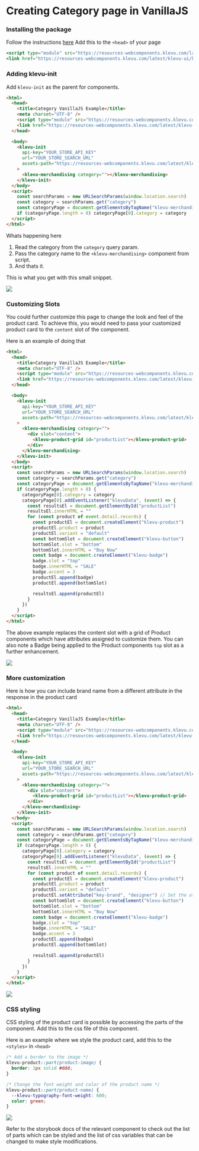 
<Meta title="Examples/VanillaJS/Category page" />

# Creating Category page in VanillaJS

### Installing the package

Follow the instructions [here](?path=/docs/guides-installation--docs)
Add this to the `<head>` of your page

```jsx
<script type="module" src="https://resources-webcomponents.klevu.com/latest/klevu-ui/klevu-ui.esm.js"></script>
<link href="https://resources-webcomponents.klevu.com/latest/klevu-ui/klevu-ui.css" rel="stylesheet" />
```

### Adding klevu-init

Add `klevu-init` as the parent for components.

```html
<html>
  <head>
    <title>Category VanillaJS Example</title>
    <meta charset="UTF-8" />
    <script type="module" src="https://resources-webcomponents.klevu.com/latest/klevu-ui/klevu-ui.esm.js"></script>
    <link href="https://resources-webcomponents.klevu.com/latest/klevu-ui/klevu-ui.css" rel="stylesheet" />
  </head>

  <body>
    <klevu-init
      api-key="YOUR_STORE_API_KEY"
      url="YOUR_STORE_SEARCH_URL"
      assets-path="https://resources-webcomponents.klevu.com/latest/klevu-ui"
    >
      <klevu-merchandising category=""></klevu-merchandising>
    </klevu-init>
  </body>
  <script>
    const searchParams = new URLSearchParams(window.location.search)
    const category = searchParams.get("category")
    const categoryPage = document.getElementsByTagName("klevu-merchandising")
    if (categoryPage.length > 0) categoryPage[0].category = category
  </script>
</html>
```

Whats happening here

1. Read the category from the `category` query param.
2. Pass the category name to the `<klevu-merchandising>` component from script.
3. And thats it.

This is what you get with this small snippet.

<img src="/basic-category-page-vanillajs.png" />

### Customizing Slots

You could further customize this page to change the look and feel of the product card. To achieve this, you would need to pass your customized product card to the `content` slot of the component.

Here is an example of doing that

```html
<html>
  <head>
    <title>Category VanillaJS Example</title>
    <meta charset="UTF-8" />
    <script type="module" src="https://resources-webcomponents.klevu.com/latest/klevu-ui/klevu-ui.esm.js"></script>
    <link href="https://resources-webcomponents.klevu.com/latest/klevu-ui/klevu-ui.css" rel="stylesheet" />
  </head>

  <body>
    <klevu-init
      api-key="YOUR_STORE_API_KEY"
      url="YOUR_STORE_SEARCH_URL"
      assets-path="https://resources-webcomponents.klevu.com/latest/klevu-ui"
    >
      <klevu-merchandising category="">
        <div slot="content">
          <klevu-product-grid id="productList"></klevu-product-grid>
        </div>
      </klevu-merchandising>
    </klevu-init>
  </body>
  <script>
    const searchParams = new URLSearchParams(window.location.search)
    const category = searchParams.get("category")
    const categoryPage = document.getElementsByTagName("klevu-merchandising")
    if (categoryPage.length > 0) {
      categoryPage[0].category = category
      categoryPage[0].addEventListener("klevuData", (event) => {
        const resultsEl = document.getElementById("productList")
        resultsEl.innerHTML = ""
        for (const product of event.detail.records) {
          const productEl = document.createElement("klevu-product")
          productEl.product = product
          productEl.variant = "default"
          const bottomSlot = document.createElement("klevu-button")
          bottomSlot.slot = "bottom"
          bottomSlot.innerHTML = "Buy Now"
          const badge = document.createElement("klevu-badge")
          badge.slot = "top"
          badge.innerHTML = "SALE"
          badge.accent = 3
          productEl.append(badge)
          productEl.append(bottomSlot)

          resultsEl.append(productEl)
        }
      })
    }
  </script>
</html>
```

The above example replaces the content slot with a grid of Product components which have attributes assigned to customize them.
You can also note a Badge being applied to the Product components `top` slot as a further enhancement.

<img src="/slot-customized-category-page-vanillajs.png" />

### More customization

Here is how you can include brand name from a different attribute in the response in the product card

```html
<html>
  <head>
    <title>Category VanillaJS Example</title>
    <meta charset="UTF-8" />
    <script type="module" src="https://resources-webcomponents.klevu.com/latest/klevu-ui/klevu-ui.esm.js"></script>
    <link href="https://resources-webcomponents.klevu.com/latest/klevu-ui/klevu-ui.css" rel="stylesheet" />
  </head>

  <body>
    <klevu-init
      api-key="YOUR_STORE_API_KEY"
      url="YOUR_STORE_SEARCH_URL"
      assets-path="https://resources-webcomponents.klevu.com/latest/klevu-ui"
    >
      <klevu-merchandising category="">
        <div slot="content">
          <klevu-product-grid id="productList"></klevu-product-grid>
        </div>
      </klevu-merchandising>
    </klevu-init>
  </body>
  <script>
    const searchParams = new URLSearchParams(window.location.search)
    const category = searchParams.get("category")
    const categoryPage = document.getElementsByTagName("klevu-merchandising")
    if (categoryPage.length > 0) {
      categoryPage[0].category = category
      categoryPage[0].addEventListener("klevuData", (event) => {
        const resultsEl = document.getElementById("productList")
        resultsEl.innerHTML = ""
        for (const product of event.detail.records) {
          const productEl = document.createElement("klevu-product")
          productEl.product = product
          productEl.variant = "default"
          productEl.setAttribute("key-brand", "designer") // Set the attribute in this way
          const bottomSlot = document.createElement("klevu-button")
          bottomSlot.slot = "bottom"
          bottomSlot.innerHTML = "Buy Now"
          const badge = document.createElement("klevu-badge")
          badge.slot = "top"
          badge.innerHTML = "SALE"
          badge.accent = 3
          productEl.append(badge)
          productEl.append(bottomSlot)

          resultsEl.append(productEl)
        }
      })
    }
  </script>
</html>
```

<img src="/custom-brand-attribute-category-page-vanillajs.png" />

### CSS styling

CSS styling of the product card is possible by accessing the parts of the component. Add this to the css file of this component.

Here is an example where we style the product card, add this to the `<styles>` in `<head>`

```css
/* Add a border to the image */
klevu-product::part(product-image) {
  border: 1px solid #ddd;
}

/* Change the font weight and color of the product name */
klevu-product::part(product-name) {
  --klevu-typography-font-weight: 600;
  color: green;
}
```

<img src="/css-styled-category-page-vanillajs.png" />

Refer to the storybook docs of the relevant component to check out the list of parts which can be styled and the list of css variables that can be changed to make style modifications.
